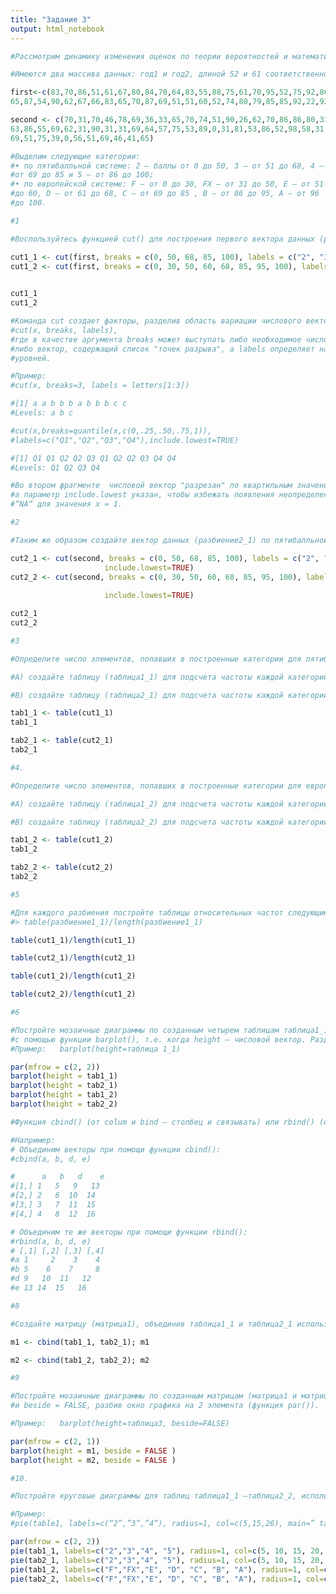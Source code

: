 ```yaml
---
title: "Задание 3"
output: html_notebook
---
```


```r
#Рассмотрим динамику изменения оценок по теории вероятностей и математической статистике за последние два года: оценки по стобалльной, по пятибалльной и по европейской (буквенной) системам.
```

```r
#Имеются два массива данных: год1 и год2, длиной 52 и 61 соответственно.
```

```r
first<-c(83,70,86,51,61,67,80,84,70,64,83,55,88,75,61,70,95,52,75,92,86,89,83,58,51,
65,87,54,90,62,67,66,83,65,70,87,69,51,51,60,52,74,80,79,85,85,92,22,92,57,84,92)

second <- c(70,31,70,46,78,69,36,33,65,70,74,51,90,26,62,70,86,86,80,33,55,31,69,31,62,
63,86,55,69,62,31,90,31,31,69,64,57,75,53,89,0,31,81,53,86,52,98,58,31,69,
69,51,75,39,0,56,51,69,46,41,65)
```

```r
#Выделим следующие категории:
#• по пятибалльной системе: 2 — баллы от 0 до 50, 3 — от 51 до 68, 4 —
#от 69 до 85 и 5 — от 86 до 100;
#• по европейской системе: F — от 0 до 30, FX — от 31 до 50, E — от 51
#до 60, D — от 61 до 68, C — от 69 до 85 , B — от 86 до 95, A — от 96
#до 100.
```

```r
#1

#Воспользуйтесь функцией cut() для построения первого вектора данных (разбиение1_1) по пятибалльной системе и построения второго вектора (разбиение1_2) по европейской системе с подписями категорий для массива данных год1.
```

```r
cut1_1 <- cut(first, breaks = c(0, 50, 68, 85, 100), labels = c("2", "3", "4", "5"))
cut1_2 <- cut(first, breaks = c(0, 30, 50, 60, 68, 85, 95, 100), labels = c("F", "FX", "E",
                                                                            "D", "C", "B", "A"))
```

```r
cut1_1
cut1_2
```
```r
#Команда cut создает факторы, разделив область вариации числового вектора x на интервалы:
#cut(x, breaks, labels),
#где в качестве аргумента breaks может выступать либо необходимое число интервалов,
#либо вектор, содержащий список "точек разрыва", а labels определяет названия
#уровней. 

#Пример:
#cut(x, breaks=3, labels = letters[1:3])

#[1] a a b b b a b b b c c
#Levels: a b c

#cut(x,breaks=quantile(x,c(0,.25,.50,.75,1)),
#labels=c("Q1","Q2","Q3","Q4"),include.lowest=TRUE)

#[1] Q1 Q1 Q2 Q2 Q3 Q1 Q2 Q2 Q3 Q4 Q4
#Levels: Q1 Q2 Q3 Q4
```

```r
#Во втором фрагменте  числовой вектор "разрезан" по квартильным значениям,
#а параметр include.lowest указан, чтобы избежать появления неопределенности
#“NA“ для значения х = 1.
```

```r
#2

#Таким же образом создайте вектор данных (разбиение2_1) по пятибалльной системе и вектор данных (разбиение2_2) по европейской системе с подписями категорий для массива данных год2.
```

```r
cut2_1 <- cut(second, breaks = c(0, 50, 68, 85, 100), labels = c("2", "3", "4", "5"),
                     include.lowest=TRUE)
cut2_2 <- cut(second, breaks = c(0, 30, 50, 60, 68, 85, 95, 100), labels = c("F", "FX", "E",
                                                                            "D", "C", "B", "A"),
                     include.lowest=TRUE)

cut2_1
cut2_2
```
```r
#3

#Определите число элементов, попавших в построенные категории для пятибалльной системы оценок:

#А) создайте таблицу (таблица1_1) для подсчета частоты каждой категории оценок вектора разбиение1_1;  (функция table())

#В) создайте таблицу (таблица2_1) для подсчета частоты каждой категории оценок вектора  разбиение2_1.
```


```r
tab1_1 <- table(cut1_1)
tab1_1
```

```r
tab2_1 <- table(cut2_1)
tab2_1
```

```r
#4. 

#Определите число элементов, попавших в построенные категории для европейской системы оценок:

#А) создайте таблицу (таблица1_2) для подсчета частоты каждой категории оценки вектора разбиение1_2;

#В) создайте таблицу (таблица2_2) для подсчета частоты каждой категории (оценки) вектора разбиение2_2.
```

```r
tab1_2 <- table(cut1_2)
tab1_2
```

```r
tab2_2 <- table(cut2_2)
tab2_2
```


```r
#5

#Для каждого разбиения постройте таблицы относительных частот следующим образом:
#> table(разбиение1_1)/length(разбиение1_1)

table(cut1_1)/length(cut1_1)

table(cut2_1)/length(cut2_1)

table(cut1_2)/length(cut1_2)

table(cut2_2)/length(cut1_2)
```

```r
#6

#Постройте мозаичные диаграммы по созданным четырем таблицам таблица1_1 —таблица2_2
#с помощью функции barplot(), т.е. когда height — числовой вектор. Разделите окно графика на 4 части (par(mfrow=c(2,2)).
#Пример:   barplot(height=таблица 1_1)

par(mfrow = c(2, 2))
barplot(height = tab1_1)
barplot(height = tab2_1)
barplot(height = tab1_2)
barplot(height = tab2_2)
```
```r
#Функция cbind() (от сolum и bind – столбец и связывать) или rbind() (от row и bind – строка и связывать) позволяет собрать матрицу из нескольких векторов.

#Например:
# Объединим векторы при помощи функции cbind():
#cbind(a, b, d, e)

#      a   b   d    e
#[1,] 1   5   9   13
#[2,] 2   6  10  14
#[3,] 3   7  11  15
#[4,] 4   8  12  16

# Объединим те же векторы при помощи функции rbind():
#rbind(a, b, d, e)
# [,1] [,2] [,3] [,4]
#a 1     2    3    4
#b 5    6    7     8
#d 9   10  11   12
#e 13 14  15   16
```


```r
#8

#Создайте матрицу (матрица1), объединив таблица1_1 и таблица2_1 используя функцию cbind().

m1 <- cbind(tab1_1, tab2_1); m1
```

```r
m2 <- cbind(tab1_2, tab2_2); m2
```

```r
#9

#Постройте мозаичные диаграммы по созданным матрицам (матрица1 и матрица2) с помощью функции barplot(), когда height — числовая матрица
#и beside = FALSE, разбив окно графика на 2 элемента (функция par()).

#Пример:   barplot(height=таблица3, beside=FALSE)

par(mfrow = c(2, 1))
barplot(height = m1, beside = FALSE )
barplot(height = m2, beside = FALSE )
```

```r
#10.

#Постройте круговые диаграммы для таблиц таблица1_1 —таблица2_2, используя функцию pie() c аргументами: labels=c(), radius=1, col=c(), main=” ”; и разбив окно графика на 4 элемента (функция par()).

#Пример:
#pie(table1, labels=c(“2”,”3”,”4”), radius=1, col=c(5,15,26), main=” table1”)

par(mfrow = c(2, 2))
pie(tab1_1, labels=c("2","3","4", "5"), radius=1, col=c(5, 10, 15, 20, 25), main= "First_year five_point scale")
pie(tab2_1, labels=c("2","3","4", "5"), radius=1, col=c(5, 10, 15, 20, 25), main= "Second_year five_point scale")
pie(tab1_2, labels=c("F","FX","E", "D", "C", "B", "A"), radius=1, col=c(5, 10, 15, 20, 25, 30, 40), main= "First_year european_scale")
pie(tab2_2, labels=c("F","FX","E", "D", "C", "B", "A"), radius=1, col=c(5, 10, 15, 20, 25, 30, 40), main= "Second_year european_scale")
```



